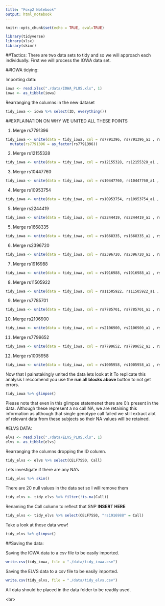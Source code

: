 ```yaml
---
title: "Foxp2 Notebook"
output: html_notebook
---
```



```r
knitr::opts_chunk$set(echo = TRUE, eval=TRUE)
```

```r
library(tidyverse)
library(xlsx)
library(skimr)
```


##Tactics:
There are two data sets to tidy and so we will approach each individually. First we will process the IOWA data set. 

##IOWA tidying:

Importing data:
```r
iowa <- read.xlsx("./data/IOWA_PLOS.xls", 1)
iowa <- as_tibble(iowa)
```

Rearranging the columns in the new dataset
```r
tidy_iowa <- iowa %>% select(ID, everything())
```
 
##EXPLAINATION ON WHY WE UNITED ALL THESE POINTS


1) Merge rs7791396
```r
tidy_iowa <- unite(data = tidy_iowa, col = rs7791396, rs7791396_a1 , rs7791396_a2 , sep = '/' ) %>% 
  mutate(rs7791396 = as_factor(rs7791396))
```

2) Merge rs12155328
```r
tidy_iowa <- unite(data = tidy_iowa, col = rs12155328, rs12155328_a1 , rs12155328_a2 , sep = '/' ) %>% mutate(rs12155328 = as_factor(rs12155328))
```

3) Merge rs10447760
```r
tidy_iowa <- unite(data = tidy_iowa, col = rs10447760, rs10447760_a1 , rs10447760_a2 , sep = '/' ) %>% mutate(rs10447760 = as_factor(rs10447760))
```

4) Merge rs10953754
```r
tidy_iowa <- unite(data = tidy_iowa, col = rs10953754, rs10953754_a1 , rs10953754_a2 , sep = '/' ) %>% mutate(rs10953754 = as_factor(rs10953754))
```

5) Merge rs2244419
```r
tidy_iowa <- unite(data = tidy_iowa, col = rs2244419, rs2244419_a1 , rs2244419_a2 , sep = '/' ) %>% mutate(rs2244419 = as_factor(rs2244419))
```

5) Merge rs1668335
```r
tidy_iowa <- unite(data = tidy_iowa, col = rs1668335, rs1668335_a1 , rs1668335_a2 , sep = '/' ) %>% mutate(rs1668335 = as_factor(rs1668335))
```

6) Merge rs2396720
```r
tidy_iowa <- unite(data = tidy_iowa, col = rs2396720, rs2396720_a1 , rs2396720_a2 , sep = '/' ) %>% mutate(rs2396720 = as_factor(rs2396720))
```

7) Merge rs1916988
```r
tidy_iowa <- unite(data = tidy_iowa, col = rs1916988, rs1916988_a1 , rs1916988_a2 , sep = '/' ) %>% mutate(rs1916988 = as_factor(rs1916988))
```

8) Merge rs11505922
```r
tidy_iowa <- unite(data = tidy_iowa, col = rs11505922, rs11505922_a1 , rs11505922_a2 , sep = '/' ) %>% mutate(rs11505922 = as_factor(rs11505922))
```

9) Merge rs7785701
```r
tidy_iowa <- unite(data = tidy_iowa, col = rs7785701, rs7785701_a1 , rs7785701_a2 , sep = '/' ) %>% mutate(rs7785701 = as_factor(rs7785701))
```

10) Merge rs2106900
```r
tidy_iowa <- unite(data = tidy_iowa, col = rs2106900, rs2106900_a1 , rs2106900_a2 , sep = '/' ) %>% mutate(rs2106900 = as_factor(rs2106900))
```

11) Merge rs7799652
```r
tidy_iowa <- unite(data = tidy_iowa, col = rs7799652, rs7799652_a1 , rs7799652_a2 , sep = '/' ) %>% mutate(rs7799652 = as_factor(rs7799652))
```

12) Merge rs1005958
```r
tidy_iowa <- unite(data = tidy_iowa, col = rs1005958, rs1005958_a1 , rs1005958_a2 , sep = '/' ) %>% mutate(rs1005958 = as_factor(rs1005958))
```



Now that I painstakingly united the data lets look at it
To replicate this analysis I reccomend you use the **run all blocks above** button to not get errors.
```r
tidy_iowa %>% glimpse()
```

Please note that even in this glimpse statemenet there are 0's present in the data. Although these represent a no call NA, we are retaining this information as although that single genotype call failed we still extract alot of relevant data from these subjects so their NA values will be retained. 


#ELVS DATA:
```r
elvs <- read.xlsx("./data/ELVS_PLOS.xls", 1)
elvs <- as_tibble(elvs)
```


Rearranging the columns dropping the ID column. 
```r
tidy_elvs <- elvs %>% select(CELF7SS0, Call)
```



Lets investigate if there are any NA's
```r
tidy_elvs %>% skim()
```



There are 20 null values in the data set so I will remove them 
```r
tidy_elvs <- tidy_elvs %>% filter(!is.na(Call))
```


Renaming the Call column to reflect that SNP __INSERT HERE__
```r
tidy_elvs <- tidy_elvs %>% select(CELF7SS0, "rs1916988" = Call)
```

Take a look at those data wow!
```r
tidy_elvs %>% glimpse()
```




##Saving the data: 

Saving the IOWA data to a csv file to be easily imported. 
```r
write.csv(tidy_iowa, file = "./data/tidy_iowa.csv")
```


Saving the ELVS data to a csv file to be easily imported. 
```r
write.csv(tidy_elvs, file = "./data/tidy_elvs.csv")
```

All data should be placed in the data folder to be readily used. 

<br\>


